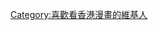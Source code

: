 {{Userbox
  |border-c = #000000
  |border-s = 1
  |id-c     = #FFFFFF
  |id-s     = 
  |id-fc    = #003399
  |info-c   = lightblue
  |info-s   = 10
  |info-fc  = #ffffff
  |id       = {{lang|zh|港漫}}
  |info     = 這個用戶喜歡看'''[[香港漫畫]]'''。
}}<includeonly>
[[Category:喜歡看香港漫畫的維基人]]
</includeonly>